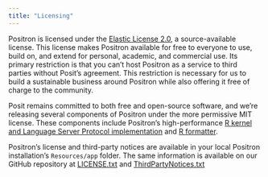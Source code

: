 ```yaml
---
title: "Licensing"
---
```


Positron is licensed under the [Elastic License 2.0](https://github.com/posit-dev/positron?tab=License-1-ov-file#readme), a source-available license. This license makes Positron available for free to everyone to use, build on, and extend for personal, academic, and commercial use. Its primary restriction is that you can't host Positron as a service to third parties without Posit's agreement. This restriction is necessary for us to build a sustainable business around Positron while also offering it free of charge to the community.

Posit remains committed to both free and open-source software, and we're releasing several components of Positron under the more permissive MIT license. These components include Positron's high-performance [R kernel and Language Server Protocol implementation](https://github.com/posit-dev/ark) and [R formatter](https://github.com/posit-dev/air).

Positron's license and third-party notices are available in your local Positron installation's `Resources/app` folder. The same information is available on our GitHub repository at [LICENSE.txt](https://github.com/posit-dev/positron/blob/main/LICENSE.txt) and [ThirdPartyNotices.txt](https://github.com/posit-dev/positron/blob/main/ThirdPartyNotices.txt)

